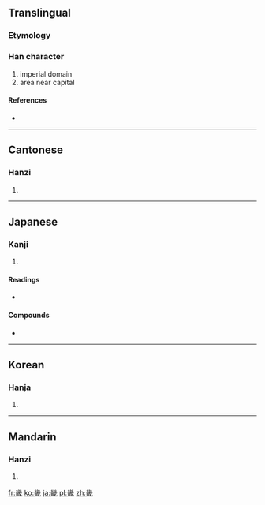 ==Translingual==

===Etymology===
{{Han compound|田|幾|c1=s|c2=p|ls=psc}}

===Han character===
{{Han char|rn=102|rad=田|as=10|sn=15|four=2265<sub>3</sub>|canj=女戈田 (VIW)}}

# imperial domain
# area near capital

====References====
* {{Han ref|kx=0766.080|dkj=21925|dj=1176.190|hdz=42551.090|uh=757F|ud=30079|bh=BD42|bd=48450}}

----

==Cantonese==

===Hanzi===
{{yue-hanzi|jyut=|y=gei1}}

# {{defn|Cantonese|sort=田10}}

----

==Japanese==

===Kanji===
{{ja-kanji|grade=8|rs=田10}}

# {{defn|Japanese|sort=田10}}

====Readings====
* {{ja-readings|on=[[き]] (ki)|kun=[[みやこ]] (miyako)|nanori=}}

====Compounds====
* {{term|近畿||[[w:Kinki|Kinki]] region|tr=[[きんき]], [[kinki]]|sc=Jpan|lang=ja}}

----

==Korean==

===Hanja===
{{ko-hanja|hangeul=기|eumhun='경기 - 왕도 주위로 오백리 이내의 땅'|rv=gi|mr=ki|y=ki}}

# {{defn|Korean|sort=田10}}

----

==Mandarin==

===Hanzi===
{{cmn-hanzi|pin=[[jī]] ([[ji1]])|wg=chi<sup>1</sup>}}

# {{defn|Mandarin|sort=田10}}

[[fr:畿]]
[[ko:畿]]
[[ja:畿]]
[[pl:畿]]
[[zh:畿]]